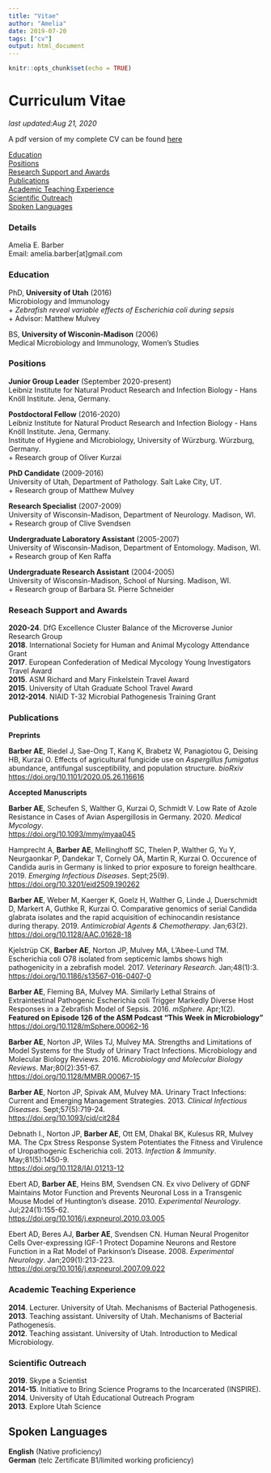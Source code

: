 ```yaml
---
title: "Vitae"
author: "Amelia"
date: 2019-07-20
tags: ["cv"]
output: html_document
---
```


```r
knitr::opts_chunk$set(echo = TRUE)
```

# Curriculum Vitae

*last updated:Aug 21, 2020*

A pdf version of my complete CV can be found [here](/top/vitae_files/CV.pdf)\

[Education](#Education)<br>
[Positions](#Positions)<br>
[Research Support and Awards](#Awards)<br>
[Publications](#Publications)<br>
[Academic Teaching Experience](#Teaching)<br>
[Scientific Outreach](#Outreach)<br>
[Spoken Languages](#Languages)


### Details
Amelia E. Barber<br>
Email: amelia.barber[at]gmail.com<br>


### Education {#Education}
PhD, **University of Utah** (2016)<br>
Microbiology and Immunology<br>
+ *Zebrafish reveal variable effects of Escherichia coli during sepsis*<br>
+ Advisor: Matthew Mulvey

BS, **University of Wisconin-Madison** (2006)<br>
Medical Microbiology and Immunology, Women's Studies

### Positions

**Junior Group Leader** (September 2020-present)<br>
Leibniz Institute for Natural Product Research and Infection Biology -  Hans Knöll Institute. Jena, Germany.<br>

**Postdoctoral Fellow** (2016-2020)<br>
Leibniz Institute for Natural Product Research and Infection Biology -  Hans Knöll Institute. Jena, Germany.<br>
Institute of Hygiene and Microbiology, University of Würzburg. Würzburg, Germany.<br>
+ Research group of Oliver Kurzai

**PhD Candidate** (2009-2016)<br>
University of Utah, Department of Pathology. Salt Lake City, UT.<br>
+ Research group of Matthew Mulvey

**Research Specialist** (2007-2009)<br>
University of Wisconsin-Madison, Department of Neurology. Madison, WI.<br>
+ Research group of Clive Svendsen

**Undergraduate Laboratory Assistant** (2005-2007)<br>
University of Wisconsin-Madison, Department of Entomology. Madison, WI.<br>
+ Research group of Ken Raffa

**Undergraduate Research Assistant** (2004-2005)<br>
University of Wisconsin-Madison, School of Nursing. Madison, WI.<br>
+ Research group of Barbara St. Pierre Schneider


### Reseach Support and Awards {#Awards}
**2020-24**. DfG Excellence Cluster Balance of the Microverse Junior Research Group <br>
**2018**. International Society for Human and Animal Mycology Attendance Grant <br>
**2017**. European Confederation of Medical Mycology Young Investigators Travel Award <br>
**2015**. ASM Richard and Mary Finkelstein Travel Award <br>
**2015**. University of Utah Graduate School Travel Award <br>
**2012-2014**. NIAID T-32 Microbial Pathogenesis Training Grant <br>

### Publications {#Publications}

**Preprints**<br>

**Barber AE**, Riedel J, Sae-Ong T, Kang K, Brabetz W, Panagiotou G, Deising HB, Kurzai O. Effects of agricultural fungicide use on *Aspergillus fumigatus* abundance, antifungal susceptibility, and population structure. *bioRxiv*<br>
<https://doi.org/10.1101/2020.05.26.116616>

**Accepted Manuscripts**<br>

**Barber AE**, Scheufen S, Walther G, Kurzai O, Schmidt V. Low Rate of Azole Resistance in Cases of Avian Aspergillosis in Germany. 2020. *Medical Mycology*.<br> <https://doi.org/10.1093/mmy/myaa045>

Hamprecht A, **Barber AE**, Mellinghoff SC, Thelen P, Walther G, Yu Y, Neurgaonkar P, Dandekar T, Cornely OA, Martin R, Kurzai O. Occurence of Candida auris in Germany is linked to prior exposure to foreign healthcare. 2019. *Emerging Infectious Diseases*. Sept;25(9).<br> <https://doi.org/10.3201/eid2509.190262>

**Barber AE**, Weber M, Kaerger K, Goelz H, Walther G, Linde J, Duerschmidt D, Markert A, Guthke R, Kurzai O. Comparative genomics of serial Candida glabrata isolates and the rapid acquisition of echinocandin resistance during therapy. 2019. *Antimicrobial Agents & Chemotherapy*. Jan;63(2).<br>
<https://doi.org/10.1128/AAC.01628-18>

Kjelstrüp CK, **Barber AE**, Norton JP, Mulvey MA, L’Abee-Lund TM. Escherichia coli O78 isolated from septicemic lambs shows high pathogenicity in a zebrafish model. 2017. *Veterinary Research*. Jan;48(1):3.<br>
<https://doi.org/10.1186/s13567-016-0407-0>

**Barber AE**, Fleming BA, Mulvey MA. Similarly Lethal Strains of Extraintestinal Pathogenic Escherichia coli Trigger Markedly Diverse Host Responses in a Zebrafish Model of Sepsis. 2016. *mSphere*. Apr;1(2).<br>
**Featured on Episode 126 of the ASM Podcast “This Week in Microbiology”**<br>
<https://doi.org/10.1128/mSphere.00062-16>  

**Barber AE**, Norton JP, Wiles TJ, Mulvey MA. Strengths and Limitations of Model Systems for the Study of Urinary Tract Infections. Microbiology and Molecular Biology Reviews. 2016. *Microbiology and Molecular Biology Reviews*. Mar;80(2):351-67.<br>
<https://doi.org/10.1128/MMBR.00067-15>

**Barber AE**, Norton JP, Spivak AM, Mulvey MA. Urinary Tract Infections: Current and Emerging Management Strategies. 2013. *Clinical Infectious Diseases*. Sept;57(5):719-24.<br>
<https://doi.org/10.1093/cid/cit284>

Debnath I., Norton JP, **Barber AE**, Ott EM, Dhakal BK, Kulesus RR, Mulvey MA. The Cpx Stress Response System Potentiates the Fitness and Virulence of Uropathogenic Escherichia coli. 2013. *Infection & Immunity*. May;81(5):1450-9.<br>
<https://doi.org/10.1128/IAI.01213-12>

Ebert AD, **Barber AE**, Heins BM, Svendsen CN. Ex vivo Delivery of GDNF Maintains Motor Function and Prevents Neuronal Loss in a Transgenic Mouse Model of Huntington’s disease. 2010. *Experimental Neurology*. Jul;224(1):155-62.<br>
<https://doi.org/10.1016/j.expneurol.2010.03.005>

Ebert AD, Beres AJ, **Barber AE**, Svendsen CN. Human Neural Progenitor Cells Over-expressing IGF-1 Protect Dopamine Neurons and Restore Function in a Rat Model of Parkinson's Disease. 2008. *Experimental Neurology*. Jan;209(1):213-223.<br>
<https://doi.org/10.1016/j.expneurol.2007.09.022>

### Academic Teaching Experience {#Teaching}

**2014**. Lecturer. University of Utah. Mechanisms of Bacterial Pathogenesis.<br>
**2013**. Teaching assistant. University of Utah. Mechanisms of Bacterial Pathogenesis.<br>
**2012**. Teaching assistant. University of Utah. Introduction to Medical Microbiology.

### Scientific Outreach {#Outreach}

**2019**. Skype a Scientist <br>
**2014-15**. Initiative to Bring Science Programs to the Incarcerated (INSPIRE). <br>
**2014**. University of Utah Educational Outreach Program <br>
**2013**. Explore Utah Science

## Spoken Languages {#Languages}

**English** (Native proficiency)<br>
**German** (telc Zertificate B1/limited working proficiency)